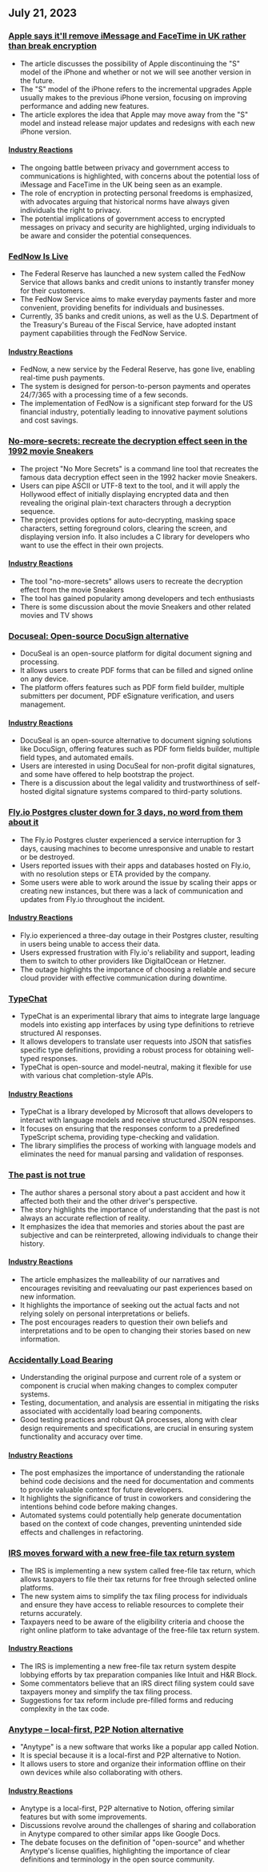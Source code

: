 

<CallToAction />

<Steps>

## July 21, 2023

### [Apple says it'll remove iMessage and FaceTime in UK rather than break encryption](https://9to5mac.com/2023/07/20/apple-imessage-facetime-remove-security-law/)

- The article discusses the possibility of Apple discontinuing the "S" model of the iPhone and whether or not we will see another version in the future.
- The "S" model of the iPhone refers to the incremental upgrades Apple usually makes to the previous iPhone version, focusing on improving performance and adding new features.
- The article explores the idea that Apple may move away from the "S" model and instead release major updates and redesigns with each new iPhone version.

#### [Industry Reactions](http://news.ycombinator.com/item?id=36800297)

- The ongoing battle between privacy and government access to communications is highlighted, with concerns about the potential loss of iMessage and FaceTime in the UK being seen as an example.
- The role of encryption in protecting personal freedoms is emphasized, with advocates arguing that historical norms have always given individuals the right to privacy.
- The potential implications of government access to encrypted messages on privacy and security are highlighted, urging individuals to be aware and consider the potential consequences.

### [FedNow Is Live](https://www.federalreserve.gov/newsevents/pressreleases/other20230720a.htm)

- The Federal Reserve has launched a new system called the FedNow Service that allows banks and credit unions to instantly transfer money for their customers.
- The FedNow Service aims to make everyday payments faster and more convenient, providing benefits for individuals and businesses.
- Currently, 35 banks and credit unions, as well as the U.S. Department of the Treasury's Bureau of the Fiscal Service, have adopted instant payment capabilities through the FedNow Service.

#### [Industry Reactions](http://news.ycombinator.com/item?id=36801491)

- FedNow, a new service by the Federal Reserve, has gone live, enabling real-time push payments.
- The system is designed for person-to-person payments and operates 24/7/365 with a processing time of a few seconds.
- The implementation of FedNow is a significant step forward for the US financial industry, potentially leading to innovative payment solutions and cost savings.

### [No-more-secrets: recreate the decryption effect seen in the 1992 movie Sneakers](https://github.com/bartobri/no-more-secrets)

- The project "No More Secrets" is a command line tool that recreates the famous data decryption effect seen in the 1992 hacker movie Sneakers.
- Users can pipe ASCII or UTF-8 text to the tool, and it will apply the Hollywood effect of initially displaying encrypted data and then revealing the original plain-text characters through a decryption sequence.
- The project provides options for auto-decrypting, masking space characters, setting foreground colors, clearing the screen, and displaying version info. It also includes a C library for developers who want to use the effect in their own projects.

#### [Industry Reactions](http://news.ycombinator.com/item?id=36799776)

- The tool "no-more-secrets" allows users to recreate the decryption effect from the movie Sneakers
- The tool has gained popularity among developers and tech enthusiasts
- There is some discussion about the movie Sneakers and other related movies and TV shows

### [Docuseal: Open-source DocuSign alternative](https://github.com/docusealco/docuseal)

- DocuSeal is an open-source platform for digital document signing and processing.
- It allows users to create PDF forms that can be filled and signed online on any device.
- The platform offers features such as PDF form field builder, multiple submitters per document, PDF eSignature verification, and users management.

#### [Industry Reactions](http://news.ycombinator.com/item?id=36798593)

- DocuSeal is an open-source alternative to document signing solutions like DocuSign, offering features such as PDF form fields builder, multiple field types, and automated emails.
- Users are interested in using DocuSeal for non-profit digital signatures, and some have offered to help bootstrap the project.
- There is a discussion about the legal validity and trustworthiness of self-hosted digital signature systems compared to third-party solutions.

### [Fly.io Postgres cluster down for 3 days, no word from them about it](https://webcache.googleusercontent.com/search?q=cache:2T9NpG8thZgJ:https://community.fly.io/t/service-interruption-cant-destroy-machine-deploy-or-restart/14227&cd=9&hl=en&ct=clnk&gl=au)

- The Fly.io Postgres cluster experienced a service interruption for 3 days, causing machines to become unresponsive and unable to restart or be destroyed.
- Users reported issues with their apps and databases hosted on Fly.io, with no resolution steps or ETA provided by the company.
- Some users were able to work around the issue by scaling their apps or creating new instances, but there was a lack of communication and updates from Fly.io throughout the incident.

#### [Industry Reactions](http://news.ycombinator.com/item?id=36808296)

- Fly.io experienced a three-day outage in their Postgres cluster, resulting in users being unable to access their data.
- Users expressed frustration with Fly.io's reliability and support, leading them to switch to other providers like DigitalOcean or Hetzner.
- The outage highlights the importance of choosing a reliable and secure cloud provider with effective communication during downtime.

### [TypeChat](https://microsoft.github.io/TypeChat/blog/introducing-typechat/)

- TypeChat is an experimental library that aims to integrate large language models into existing app interfaces by using type definitions to retrieve structured AI responses.
- It allows developers to translate user requests into JSON that satisfies specific type definitions, providing a robust process for obtaining well-typed responses.
- TypeChat is open-source and model-neutral, making it flexible for use with various chat completion-style APIs.

#### [Industry Reactions](http://news.ycombinator.com/item?id=36803124)

- TypeChat is a library developed by Microsoft that allows developers to interact with language models and receive structured JSON responses.
- It focuses on ensuring that the responses conform to a predefined TypeScript schema, providing type-checking and validation.
- The library simplifies the process of working with language models and eliminates the need for manual parsing and validation of responses.

### [The past is not true](https://sive.rs/pnt)

- The author shares a personal story about a past accident and how it affected both their and the other driver's perspective.
- The story highlights the importance of understanding that the past is not always an accurate reflection of reality.
- It emphasizes the idea that memories and stories about the past are subjective and can be reinterpreted, allowing individuals to change their history.

#### [Industry Reactions](http://news.ycombinator.com/item?id=36798854)

- The article emphasizes the malleability of our narratives and encourages revisiting and reevaluating our past experiences based on new information.
- It highlights the importance of seeking out the actual facts and not relying solely on personal interpretations or beliefs.
- The post encourages readers to question their own beliefs and interpretations and to be open to changing their stories based on new information.

### [Accidentally Load Bearing](https://www.jefftk.com/p/accidentally-load-bearing)

- Understanding the original purpose and current role of a system or component is crucial when making changes to complex computer systems.
- Testing, documentation, and analysis are essential in mitigating the risks associated with accidentally load bearing components.
- Good testing practices and robust QA processes, along with clear design requirements and specifications, are crucial in ensuring system functionality and accuracy over time.

#### [Industry Reactions](http://news.ycombinator.com/item?id=36800151)

- The post emphasizes the importance of understanding the rationale behind code decisions and the need for documentation and comments to provide valuable context for future developers.
- It highlights the significance of trust in coworkers and considering the intentions behind code before making changes.
- Automated systems could potentially help generate documentation based on the context of code changes, preventing unintended side effects and challenges in refactoring.

### [IRS moves forward with a new free-file tax return system](https://www.pbs.org/newshour/politics/irs-moves-forward-with-a-new-free-file-tax-return-system-that-has-both-supporters-and-critics-mobilizing)

- The IRS is implementing a new system called free-file tax return, which allows taxpayers to file their tax returns for free through selected online platforms.
- The new system aims to simplify the tax filing process for individuals and ensure they have access to reliable resources to complete their returns accurately.
- Taxpayers need to be aware of the eligibility criteria and choose the right online platform to take advantage of the free-file tax return system.

#### [Industry Reactions](http://news.ycombinator.com/item?id=36804710)

- The IRS is implementing a new free-file tax return system despite lobbying efforts by tax preparation companies like Intuit and H&R Block.
- Some commentators believe that an IRS direct filing system could save taxpayers money and simplify the tax filing process.
- Suggestions for tax reform include pre-filled forms and reducing complexity in the tax code.

### [Anytype – local-first, P2P Notion alternative](https://anytype.io/?hn)

- "Anytype" is a new software that works like a popular app called Notion.
- It is special because it is a local-first and P2P alternative to Notion.
- It allows users to store and organize their information offline on their own devices while also collaborating with others.

#### [Industry Reactions](http://news.ycombinator.com/item?id=36799548)

- Anytype is a local-first, P2P alternative to Notion, offering similar features but with some improvements.
- Discussions revolve around the challenges of sharing and collaboration in Anytype compared to other similar apps like Google Docs.
- The debate focuses on the definition of "open-source" and whether Anytype's license qualifies, highlighting the importance of clear definitions and terminology in the open source community.

</Steps>
